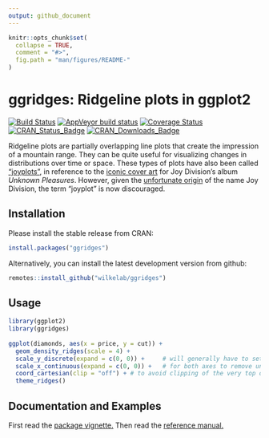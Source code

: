 ```yaml
---
output: github_document
---
```


<!-- README.md is generated from README.Rmd. Please edit that file -->

```r
knitr::opts_chunk$set(
  collapse = TRUE,
  comment = "#>",
  fig.path = "man/figures/README-"
)
```

# ggridges: Ridgeline plots in ggplot2

<!-- badges: start -->
[![Build Status](https://travis-ci.org/wilkelab/ggridges.svg?branch=master)](https://travis-ci.org/wilkelab/ggridges)
[![AppVeyor build status](https://ci.appveyor.com/api/projects/status/github/wilkelab/ggridges?branch=master&svg=true)](https://ci.appveyor.com/project/clauswilke/ggridges)
[![Coverage Status](https://img.shields.io/codecov/c/github/clauswilke/ggridges/master.svg)](https://codecov.io/github/clauswilke/ggridges?branch=master)
[![CRAN_Status_Badge](http://www.r-pkg.org/badges/version/ggridges)](https://CRAN.R-project.org/package=ggridges)
[![CRAN_Downloads_Badge](http://cranlogs.r-pkg.org/badges/ggridges)](http://cranlogs.r-pkg.org/downloads/total/last-month/ggridges)
<!-- badges: end -->

Ridgeline plots are partially overlapping line plots that create the impression of a mountain range. They can be quite useful for visualizing changes in distributions over time or space. These types of plots have also been called ["joyplots"](
https://twitter.com/JennyBryan/status/856674638981550080), in reference to the [iconic cover art](https://blogs.scientificamerican.com/sa-visual/pop-culture-pulsar-origin-story-of-joy-division-s-unknown-pleasures-album-cover-video/) for Joy Division's album _Unknown Pleasures_. However, given the [unfortunate origin](https://en.wikipedia.org/wiki/House_of_Dolls) of the name Joy Division, the term "joyplot" is now discouraged.

## Installation

Please install the stable release from CRAN:

```r
install.packages("ggridges")
```

Alternatively, you can install the latest development version from github:

```r
remotes::install_github("wilkelab/ggridges")
```

## Usage

```r
library(ggplot2)
library(ggridges)
    
ggplot(diamonds, aes(x = price, y = cut)) +
  geom_density_ridges(scale = 4) + 
  scale_y_discrete(expand = c(0, 0)) +     # will generally have to set the `expand` option
  scale_x_continuous(expand = c(0, 0)) +   # for both axes to remove unneeded padding
  coord_cartesian(clip = "off") + # to avoid clipping of the very top of the top ridgeline
  theme_ridges()
```

## Documentation and Examples

First read the [package vignette.](https://wilkelab.org/ggridges/articles/introduction.html) Then read the [reference manual.](https://wilkelab.org/ggridges/reference/index.html)
